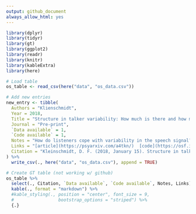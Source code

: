 ```yaml
---
output: github_document
always_allow_html: yes
---
```


```r
library(dplyr) 
library(tidyr)
library(gt)
library(ggplot2)
library(readr)
library(knitr)
library(kableExtra)
library(here)
```

```r
# Load table
os_table <- read_csv(here("data", "os_data.csv"))
```


```r
# Add new entries
new_entry <- tibble(
  Authors = "Klienschmidt", 
  Year = 2018, 
  Title = "Structure in talker variability: How much is there and how much can it help?", 
  Journal = "Pre-print", 
  `Data available` = 1, 
  `Code available` = 1, 
  Notes = "How do listeners cope with variability in the speech signal?", 
  Links = "[article](https://psyarxiv.com/a4tkn/)  [code](https://osf.io/3wcy5/)", 
  Citation = "Kleinschmidt, D. F. (2018, January 15). Structure in talker variability: How much is there and how much can it help?. https://doi.org/10.1080/23273798.2018.1500698"
) %>% 
  write_csv(., here("data", "os_data.csv"), append = TRUE)
```


```r
# Create GT table (not working w/ github)
os_table %>% 
  select(., Citation, `Data available`, `Code available`, Notes, Links) %>% 
  kable(., format = "markdown") %>% 
  #kable_styling(., position = "center", font_size = 9, 
  #                 bootstrap_options = "striped") %>% 
  {.}
```
